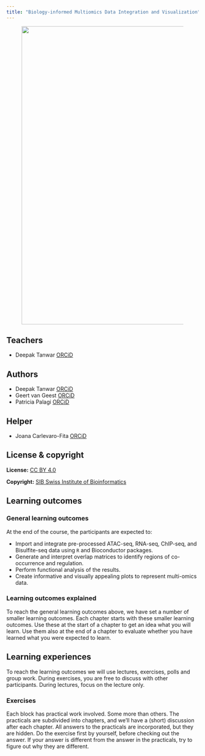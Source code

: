 ```yaml
---
title: "Biology-informed Multiomics Data Integration and Visualization"
---
```


<figure>
    <img src="assets/images/course_logo.png" width="780"/>
</figure>

## Teachers

- Deepak Tanwar [ORCiD](https://orcid.org/0000-0001-8036-1989)

## Authors

- Deepak Tanwar [ORCiD](https://orcid.org/0000-0001-8036-1989)
- Geert van Geest [ORCiD](https://orcid.org/0000-0002-1561-078X)
- Patricia Palagi [ORCiD](https://orcid.org/0000-0001-9062-6303)

## Helper

-  Joana Carlevaro-Fita [ORCiD](https://orcid.org/0000-0002-1674-2055)

## License & copyright

**License:** [CC BY 4.0](https://github.com/sib-swiss/biology-informed-multiomics-training/blob/master/LICENSE.md)

**Copyright:** [SIB Swiss Institute of Bioinformatics](https://www.sib.swiss/)

## Learning outcomes

### General learning outcomes

At the end of the course, the participants are expected to:

- Import and integrate pre-processed ATAC-seq, RNA-seq, ChIP-seq, and Bisulfite-seq data using `R` and Bioconductor packages.
- Generate and interpret overlap matrices to identify regions of co-occurrence and regulation.
- Perform functional analysis of the results.
- Create informative and visually appealing plots to represent multi-omics data.


### Learning outcomes explained

To reach the general learning outcomes above, we have set a number of smaller learning outcomes. Each chapter starts with these smaller learning outcomes. Use these at the start of a chapter to get an idea what you will learn. Use them also at the end of a chapter to evaluate whether you have learned what you were expected to learn.

## Learning experiences

To reach the learning outcomes we will use lectures, exercises, polls and group work. During exercises, you are free to discuss with other participants. During lectures, focus on the lecture only.

### Exercises

Each block has practical work involved. Some more than others. The practicals are subdivided into chapters, and we'll have a (short) discussion after each chapter. All answers to the practicals are incorporated, but they are hidden. Do the exercise first by yourself, before checking out the answer. If your answer is different from the answer in the practicals, try to figure out why they are different.
